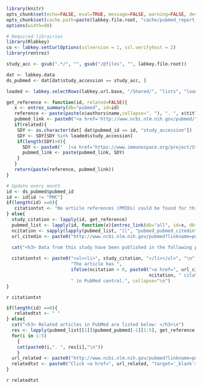 ```r
library(knitr)
opts_chunk$set(echo=FALSE, eval=TRUE, message=FALSE, warning=FALSE, dev="png", fig.width=6, fig.height=4, dpi=100, autodep=FALSE)
opts_chunk$set(cache.path=paste(labkey.file.root, "cache/pubmed_report_cache/", sep="/"), cache=TRUE)
options(width=80)
```
```r
# Required librairies
library(Rlabkey)
co <- labkey.setCurlOptions(sslversion = 1, ssl.verifyhost = 2)
library(rentrez)
```

```r
study_acc <- gsub(".*/", "", gsub("/@files", "", labkey.file.root))

dat <- labkey.data
ds_pubmed <- dat[dat$study_accession == study_acc, ]
```

```r
loaded <- labkey.selectRows(labkey.url.base, "/Shared/", "lists", "loaded_studies", colNameOpt="rname")

get_reference <- function(id, related=FALSE){
   x <- entrez_summary(db="pubmed", id=id)
   reference <- paste(paste(x$authors$name,collapse=", "), ". ", x$title, " <i>", x$source, "</i> ", x$volume, "(", x$issue, "), ", x$pubdate, ".", sep="")
   pubmed_link <- paste0("<a href='http://www.ncbi.nlm.nih.gov/pubmed/", id,"' target='_blank'>", "PMID:", id,"</a>")
   if(related){
    SDY <- as.character(dat[ dat$pubmed_id == id, "study_accession"])
    SDY <- SDY[SDY %in% loaded$study_accession]
    if(length(SDY)>0){
      SDY <- paste0("  [<a href='https://www.immunespace.org/project/Studies/", SDY ,"/begin.view?' target='_blank' title='Study ", SDY, " on ImmuneSpace'><b>",SDY,"</b></a>] ")
      pubmed_link <- paste(pubmed_link, SDY)
    }
   }
   return(paste(reference, pubmed_link))
}

# Update every month
id <- ds_pubmed$pubmed_id
id <- id[id != "PMC"]
if(length(id) ==0){
   citationtxt <- "No article references (PMIDs) could be found for this study. If you think this is an error, please post a message on the <a href='https://www.immunespace.org/project/home/support/begin.view', target='_blank'>support board</a> and the ImmuneSpace team will update this information as soon as possible."
} else{
  study_citation <- lapply(id, get_reference)
  pubmed_list <- lapply(id, function(x){entrez_link(db="all", id=x, dbfrom="pubmed")})
  ncitation <- sapply(lapply(pubmed_list, "[[", "pubmed_pubmed_citedin"), length)
  url_citedin <- paste0("http://www.ncbi.nlm.nih.gov/pubmed?linkname=pubmed_pubmed_citedin&from_uid=", id)
  
  cat("<h3> Data from this study have been published in the following paper(s): </h3>\n")

  citationtxt <- paste0("<ul><li>", study_citation, "</li></ul>", "\n",
                        "The article has ",
                        ifelse(ncitation > 0, paste0("<a href=", url_citedin, " target='_blank'>",
                                                     ncitation, " citations</a>"), "0 citations"),
                        " in PubMed central.", collapse="\n")
}
```

`r citationtxt`


```r
if(length(id) ==0){
   relatedtxt <- " "
} else{
  cat("<h3> Related articles in PubMed are listed below: </h3>\n")
  res <- lapply(pubmed_list[[1]]$pubmed_pubmed[-1][1:5], get_reference, related=TRUE)
  for(i in 1:5)
    {
    cat(paste0(i,". ", res[i],"\n"))
    }
  url_related <- paste0("http://www.ncbi.nlm.nih.gov/pubmed?linkname=pubmed_pubmed&from_uid=", ds_pubmed$pubmed_id[1])
  relatedtxt <- paste0("Click <a href=", url_related, "target='_blank'>here</a> for more suggestions.")
}
```

`r relatedtxt`
